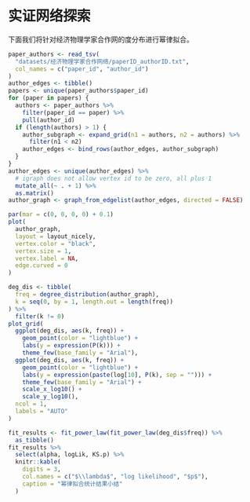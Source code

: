 # 实证网络探索

下面我们将针对经济物理学家合作网的度分布进行幂律拟合。

```r
paper_authors <- read_tsv(
  "datasets/经济物理学家合作网络/paperID_authorID.txt",
  col_names = c("paper_id", "author_id")
)
author_edges <- tibble()
papers <- unique(paper_authors$paper_id)
for (paper in papers) {
  authors <- paper_authors %>% 
    filter(paper_id == paper) %>% 
    pull(author_id)
  if (length(authors) > 1) {
    author_subgraph <- expand_grid(n1 = authors, n2 = authors) %>% 
      filter(n1 < n2)
    author_edges <- bind_rows(author_edges, author_subgraph)
  }
}
author_edges <- unique(author_edges) %>% 
  # igraph does not allow vertex id to be zero, all plus 1
  mutate_all(~ . + 1) %>% 
  as.matrix()
author_graph <- graph_from_edgelist(author_edges, directed = FALSE)
```

```r
par(mar = c(0, 0, 0, 0) + 0.1)
plot(
  author_graph,
  layout = layout_nicely,
  vertex.color = "black",
  vertex.size = 1,
  vertex.label = NA,
  edge.curved = 0
)
```

```r
deg_dis <- tibble(
  freq = degree_distribution(author_graph),
  k = seq(0, by = 1, length.out = length(freq))
) %>% 
  filter(k != 0)
plot_grid(
  ggplot(deg_dis, aes(k, freq)) +
    geom_point(color = "lightblue") +
    labs(y = expression(P(k))) +
    theme_few(base_family = "Arial"),
  ggplot(deg_dis, aes(k, freq)) +
    geom_point(color = "lightblue") +
    labs(y = expression(paste(log[10], P(k), sep = ""))) +
    theme_few(base_family = "Arial") +
    scale_x_log10() +
    scale_y_log10(),
  ncol = 1,
  labels = "AUTO"
)
```

```r
fit_results <- fit_power_law(fit_power_law(deg_dis$freq)) %>% 
  as_tibble()
fit_results %>% 
  select(alpha, logLik, KS.p) %>% 
  knitr::kable(
    digits = 3,
    col.names = c("$\\lambda$", "log likelihood", "$p$"),
    caption = "幂律拟合统计结果小结"
  )
```
